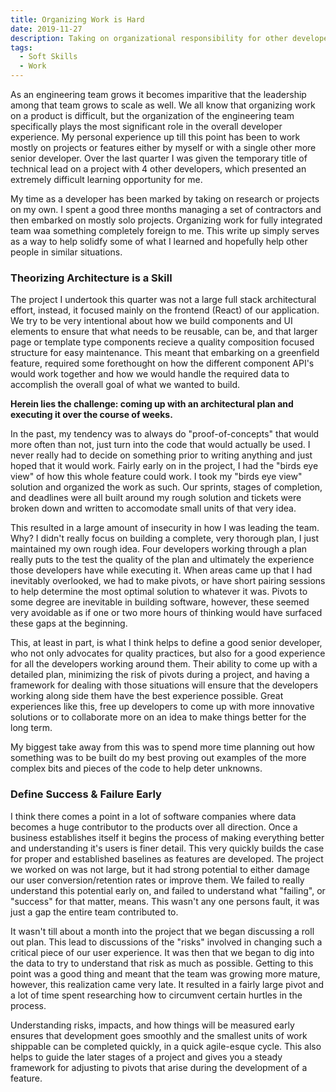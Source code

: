 ```yaml
---
title: Organizing Work is Hard
date: 2019-11-27
description: Taking on organizational responsibility for other developers work is hard work in of itself. It's a careful balance of planning, architecture, and confidence.
tags:
  - Soft Skills
  - Work
---
```

As an engineering team grows it becomes imparitive that the leadership among that team grows to scale as well. We all know that organizing work on a product is difficult, but the organization of the engineering team specifically plays the most significant role in the overall developer experience. My personal experience up till this point has been to work mostly on projects or features either by myself or with a single other more senior developer. Over the last quarter I was given the temporary title of technical lead on a project with 4 other developers, which presented an extremely difficult learning opportunity for me.

My time as a developer has been marked by taking on research or projects on my own. I spent a good three months managing a set of contractors and then embarked on mostly solo projects. Organizing work for fully integrated team waa something completely foreign to me. This write up simply serves as a way to help solidfy some of what I learned and hopefully help other people in similar situations.

### Theorizing Architecture is a Skill

The project I undertook this quarter was not a large full stack architectural effort, instead, it focused mainly on the frontend (React) of our application. We try to be very intentional about how we build components and UI elements to ensure that what needs to be reusable, can be, and that larger page or template type components recieve a quality composition focused structure for easy maintenance. This meant that embarking on a greenfield feature, required some forethought on how the different component API's would work together and how we would handle the required data to accomplish the overall goal of what we wanted to build.

**Herein lies the challenge: coming up with an architectural plan and executing it over the course of weeks.**

In the past, my tendency was to always do "proof-of-concepts" that would more often than not, just turn into the code that would actually be used. I never really had to decide on something prior to writing anything and just hoped that it would work. Fairly early on in the project, I had the "birds eye view" of how this whole feature could work. I took my "birds eye view" solution and organized the work as such. Our sprints, stages of completion, and deadlines were all built around my rough solution and tickets were broken down and written to accomodate small units of that very idea.

This resulted in a large amount of insecurity in how I was leading the team. Why? I didn't really focus on building a complete, very thorough plan, I just maintained my own rough idea. Four developers working through a plan really puts to the test the quality of the plan and ultimately the experience those developers have while executing it. When areas came up that I had inevitably overlooked, we had to make pivots, or have short pairing sessions to help determine the most optimal solution to whatever it was. Pivots to some degree are inevitable in building software, however, these seemed very avoidable as if one or two more hours of thinking would have surfaced these gaps at the beginning. 

This, at least in part, is what I think helps to define a good senior developer, who not only advocates for quality practices, but also for a good experience for all the developers working around them. Their ability to come up with a detailed plan, minimizing the risk of pivots during a project, and having a framework for dealing with those situations will ensure that the developers working along side them have the best experience possible. Great experiences like this, free up developers to come up with more innovative solutions or to collaborate more on an idea to make things better for the long term.

My biggest take away from this was to spend more time planning out how something was to be built do my best proving out examples of the more complex bits and pieces of the code to help deter unknowns.

### Define Success & Failure Early

I think there comes a point in a lot of software companies where data becomes a huge contributor to the products over all direction. Once a business establishes itself it begins the process of making everything better and understanding it's users is finer detail. This very quickly builds the case for proper and established baselines as features are developed. The project we worked on was not large, but it had strong potential to either damage our user conversion/retention rates or improve them. We failed to really understand this potential early on, and failed to understand what "failing", or "success" for that matter, means. This wasn't any one persons fault, it was just a gap the entire team contributed to.

It wasn't till about a month into the project that we began discussing a roll out plan. This lead to discussions of the "risks" involved in changing such a critical piece of our user experience. It was then that we began to dig into the data to try to understand that risk as much as possible. Getting to this point was a good thing and meant that the team was growing more mature, however, this realization came very late. It resulted in a fairly large pivot and a lot of time spent researching how to circumvent certain hurtles in the process.

Understanding risks, impacts, and how things will be measured early ensures that development goes smoothly and the smallest units of work shippable can be completed quickly, in a quick agile-esque cycle. This also helps to guide the later stages of a project and gives you a steady framework for adjusting to pivots that arise during the development of a feature.